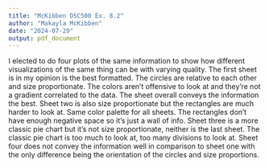 ```yaml
---
title: "McKibben DSC500 Ex. 8.2"
author: "Makayla McKibben"
date: "2024-07-29"
output: pdf_document
---
```


I elected to do four plots of the same information to show how different visualizations of the same thing can be with varying quality. The first sheet is in my opinion is the best formatted. The circles are relative to each other and size proportionate. The colors aren't offensive to look at and they're not a gradient correlated to the data. The sheet overall conveys the information the best. Sheet two is also size proportionate but the rectangles are much harder to look at. Same color palette for all sheets. The rectangles don't have enough negative space so it's just a wall of info. Sheet three is a more classic pie chart but it's not size proportionate, neither is the last sheet. The classic pie chart is too much to look at, too many divisions to look at. Sheet four does not convey the information well in comparison to sheet one with the only difference being the orientation of the circles and size proportions. 